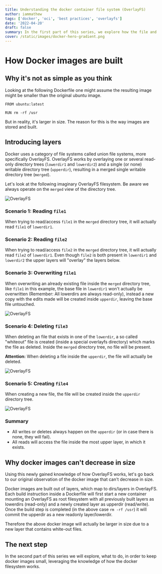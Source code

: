 ```yaml
---
title: Understanding the docker container file system (OverlayFS)
author: iammathew
tags: ['docker', 'oci', 'best practices', 'overlayfs']
date: '2022-04-20'
draft: false
summary: In the first part of this series, we explore how the file and layer system of a docker image works, which we will need later to understand how to build better docker images.
cover: /static/images/docker-hero-gradient.png
---
```


# How Docker images are built

## Why it's not as simple as you think

Looking at the following Dockerfile one might assume the resulting image might be smaller than the original ubuntu image.

```dockerfile:Dockerfile
FROM ubuntu:latest

RUN rm -rf /usr
```

But in reality, it's larger in size. The reason for this is the way images are stored and built.

## Introducing layers

Docker uses a category of file systems called union file systems, more specifically OverlayFS.
OverlayFS works by overlaying one or several read-only directory trees (`lowerdir1` and `lowerdir2`) and a single (or none) writable directory tree (`upperdir`), resulting in a merged single writable directory tree (`merged`).

Let's look at the following imaginary OverlayFS filesystem. Be aware we always operate on the `merged` view of the directory tree.

![OverlayFS](/static/images/OverlayFS.svg 'OverlayFS')

### Scenario 1: Reading `file1`

When trying to read/access `file1` in the `merged` directory tree, it will actually read `file1` of `lowerdir1`.

### Scenario 2: Reading `file2`

When trying to read/access `file2` in the `merged` directory tree, it will actually read `file2` of `lowerdir1`.
Even though `file2` is both present in `lowerdir1` and `lowerdir2` the upper layers will "overlay" the layers below.

### Scenario 3: Overwriting `file1`

When overwriting an already existing file inside the `merged` directory tree, like `file1` in this example, the base file in `lowerdir1` won't actually be overwritten (Remember: All lowerdirs are always read-only), instead a new copy with the edits made will be created inside `upperdir`, leaving the base file untouched.

![OverlayFS](/static/images/OverlayFSScenario3.svg 'OverlayFS Scenario 3')

### Scenario 4: Deleting `file3`

When deleting an file that exists in one of the `lowerdir`, a so called "whiteout" file is created (inside a special overlayfs directory) which marks the file as deleted. Inside the `merged` directory tree, no file will be present.

**Attention:** When deleting a file inside the `upperdir`, the file will actually be deleted.

![OverlayFS](/static/images/OverlayFSScenario4.svg 'OverlayFS Scenario 4')

### Scenario 5: Creating `file4`

When creating a new file, the file will be created inside the `upperdir` directory tree.

![OverlayFS](/static/images/OverlayFSScenario5.svg 'OverlayFS Scenario 5')

### Summary

- All writes or deletes always happen on the `upperdir` (or in case there is none, they will fail).
- All reads will access the file inside the most upper layer, in which it exists.

## Why docker images can't decrease in size

Using this newly gained knowledge of how OverlayFS works, let's go back to our original observation of the docker image that can't decrease in size.

Docker images are built out of layers, which map to dirs/layers in OverlayFS. Each build instruction inside a Dockerfile will first start a new container mounting an OverlayFS as root filesystem with all previously built layers as lowerdirs (read-only) and a newly created layer as upperdir (read/write).
Once the build step is completed (in the above case `rm -rf /usr`) it will commit the upperdir as a new readonly layer/lowerdir.

Therefore the above docker image will actually be larger in size due to a new layer that contains white-out files.

## The next step

In the second part of this series we will explore, what to do, in order to keep docker images small, leveraging the knowledge of how the docker filesystem works.
